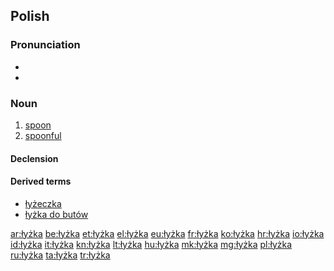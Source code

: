 ==Polish==

===Pronunciation===
* {{IPA|/ˈwɨʂka/|lang=pl}}
* {{audio|pl-łyżka.ogg|audio}}

===Noun===
{{pl-noun|f}}

# [[spoon]]
# [[spoonful]]

====Declension====
{{pl-decl-noun-ka|łyż}}

====Derived terms====
* [[łyżeczka]]
* [[łyżka do butów]]

[[ar:łyżka]]
[[be:łyżka]]
[[et:łyżka]]
[[el:łyżka]]
[[eu:łyżka]]
[[fr:łyżka]]
[[ko:łyżka]]
[[hr:łyżka]]
[[io:łyżka]]
[[id:łyżka]]
[[it:łyżka]]
[[kn:łyżka]]
[[lt:łyżka]]
[[hu:łyżka]]
[[mk:łyżka]]
[[mg:łyżka]]
[[pl:łyżka]]
[[ru:łyżka]]
[[ta:łyżka]]
[[tr:łyżka]]